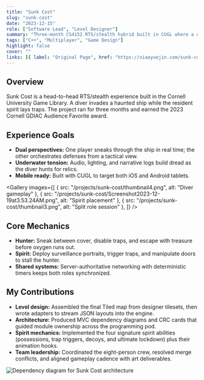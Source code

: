 ```yaml
---
title: "Sunk Cost"
slug: "sunk-cost"
date: "2023-12-15"
role: ["Software Lead", "Level Designer"]
summary: "Three-month CS4152 RTS/stealth hybrid built in CUGL where a diver and spirit duel inside a haunted ship—winner of the 2023 Cornell GDIAC Audience Favorite."
tags: ["C++", "Multiplayer", "Game Design"]
highlight: false
cover: ""
links: [{ label: "Original Page", href: "https://xiaoyuejin.com/sunk-cost/" }]
---
```




## Overview

Sunk Cost is a head-to-head RTS/stealth experience built in the Cornell University Game Library. A diver invades a haunted ship while the resident spirit lays traps. The project ran for three months and earned the 2023 Cornell GDIAC Audience Favorite award.

## Experience Goals

- **Dual perspectives:** One player sneaks through the ship in real time; the other orchestrates defenses from a tactical view.
- **Underwater tension:** Audio, lighting, and narrative logs build dread as the diver hunts for relics.
- **Mobile ready:** Built with CUGL to target both iOS and Android tablets.

<Gallery
  images={[
    { src: "/projects/sunk-cost/thumbnail4.png", alt: "Diver gameplay" },
    { src: "/projects/sunk-cost/Screenshot2023-12-19at3.53.24AM.png", alt: "Spirit placement" },
    { src: "/projects/sunk-cost/thumbnail3.png", alt: "Split role session" },
  ]}
/>

## Core Mechanics

- **Hunter:** Sneak between cover, disable traps, and escape with treasure before oxygen runs out.
- **Spirit:** Deploy surveillance portraits, trigger traps, and manipulate doors to stall the hunter.
- **Shared systems:** Server-authoritative networking with deterministic timers keeps both roles synchronized.

## My Contributions

- **Level design:** Assembled the final Tiled map from designer tilesets, then wrote adapters to stream JSON layouts into the engine.
- **Architecture:** Produced MVC dependency diagrams and CRC cards that guided module ownership across the programming pod.
- **Spirit mechanics:** Implemented the four signature spirit abilities (possessions, trap triggers, decoys, and ultimate lockdown) plus their animation hooks.
- **Team leadership:** Coordinated the eight-person crew, resolved merge conflicts, and aligned gameplay cadence with art deliverables.

![Dependency diagram for Sunk Cost architecture](/projects/sunk-cost/ArchitectureSpecification-4.png)
